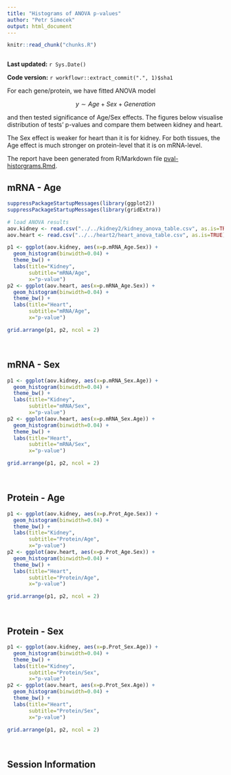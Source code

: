 ```yaml
---
title: "Histograms of ANOVA p-values"
author: "Petr Simecek"
output: html_document
---
```


```r
knitr::read_chunk("chunks.R")
```

```r
```

**Last updated:** `r Sys.Date()`

**Code version:** `r workflowr::extract_commit(".", 1)$sha1`

For each gene/protein, we have fitted ANOVA model

$$ y \sim Age + Sex+Generation$$

and then tested significance of Age/Sex effects. The figures below visualise distribution of tests' p-values and compare them between kidney and heart.

The Sex effect is weaker for heart than it is for kidney. For both tissues, the Age effect is much stronger on protein-level that it is on mRNA-level.

The report have been generated from R/Markdown file [pval-historgrams.Rmd](https://github.com/simecek/TheAgingProteome/blob/master/analysis/pval-historgrams.Rmd).

## mRNA - Age

```r
suppressPackageStartupMessages(library(ggplot2))
suppressPackageStartupMessages(library(gridExtra))

# load ANOVA results
aov.kidney <- read.csv("../../kidney2/kidney_anova_table.csv", as.is=TRUE)
aov.heart <- read.csv("../../heart2/heart_anova_table.csv", as.is=TRUE)

p1 <- ggplot(aov.kidney, aes(x=p.mRNA_Age.Sex)) + 
  geom_histogram(binwidth=0.04) +
  theme_bw() +
  labs(title="Kidney", 
       subtitle="mRNA/Age",
       x="p-value")
p2 <- ggplot(aov.heart, aes(x=p.mRNA_Age.Sex)) + 
  geom_histogram(binwidth=0.04) +
  theme_bw() +
  labs(title="Heart", 
       subtitle="mRNA/Age",
       x="p-value")

grid.arrange(p1, p2, ncol = 2)
```

\ 

## mRNA - Sex

```r
p1 <- ggplot(aov.kidney, aes(x=p.mRNA_Sex.Age)) + 
  geom_histogram(binwidth=0.04) +
  theme_bw() +
  labs(title="Kidney", 
       subtitle="mRNA/Sex",
       x="p-value")
p2 <- ggplot(aov.heart, aes(x=p.mRNA_Sex.Age)) + 
  geom_histogram(binwidth=0.04) +
  theme_bw() +
  labs(title="Heart", 
       subtitle="mRNA/Sex",
       x="p-value")

grid.arrange(p1, p2, ncol = 2)
```

\ 

## Protein - Age

```r
p1 <- ggplot(aov.kidney, aes(x=p.Prot_Age.Sex)) + 
  geom_histogram(binwidth=0.04) +
  theme_bw() +
  labs(title="Kidney", 
       subtitle="Protein/Age",
       x="p-value")
p2 <- ggplot(aov.heart, aes(x=p.Prot_Age.Sex)) + 
  geom_histogram(binwidth=0.04) +
  theme_bw() +
  labs(title="Heart", 
       subtitle="Protein/Age",
       x="p-value")

grid.arrange(p1, p2, ncol = 2)
```

\ 

## Protein - Sex

```r
p1 <- ggplot(aov.kidney, aes(x=p.Prot_Sex.Age)) + 
  geom_histogram(binwidth=0.04) +
  theme_bw() +
  labs(title="Kidney", 
       subtitle="Protein/Sex",
       x="p-value")
p2 <- ggplot(aov.heart, aes(x=p.Prot_Sex.Age)) + 
  geom_histogram(binwidth=0.04) +
  theme_bw() +
  labs(title="Heart", 
       subtitle="Protein/Sex",
       x="p-value")

grid.arrange(p1, p2, ncol = 2)
```

\ 

## Session Information

```r
```
